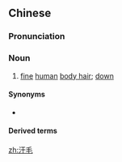 ==Chinese==
{{zh-forms}}

===Pronunciation===
{{zh-pron
|m=hànmáo,er=y
|c=hon6 mou4
|cat=n
}}

===Noun===
{{zh-noun}}

# [[fine]] [[human]] [[body hair]]; [[down]]

====Synonyms====
* {{zh-l|寒毛}}

====Derived terms====
{{zh-der|汗毛孔}}

[[zh:汗毛]]
